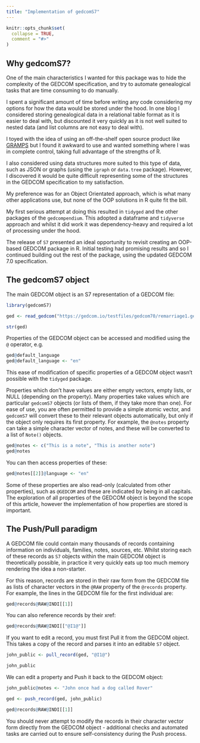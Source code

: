 ```yaml
---
title: "Implementation of gedcomS7"
---
```


```r
knitr::opts_chunk$set(
  collapse = TRUE,
  comment = "#>"
)
```

## Why gedcomS7?

One of the main characteristics I wanted for this package was to hide the complexity of the GEDCOM specification, and try to automate genealogical tasks that are time consuming to do manually.

I spent a significant amount of time before writing any code considering my options for how the data would be stored under the hood. In one blog I considered storing genealogical data in a relational table format as it is easier to deal with, but discounted it very quickly as it is not well suited to nested data (and list columns are not easy to deal with).

I toyed with the idea of using an off-the-shelf open source product like [GRAMPS](https://gramps-project.org) but I found it awkward to use and wanted something where I was in complete control, taking full advantage of the strengths of R.

I also considered using data structures more suited to this type of data, such as JSON or graphs (using the `igraph` or `data.tree` package). However, I discovered it would be quite difficult representing some of the structures in the GEDCOM specification to my satisfaction.

My preference was for an Object Orientated approach, which is what many other applications use, but none of the OOP solutions in R quite fit the bill.

My first serious attempt at doing this resulted in `tidyged` and the other packages of the `gedcompendium`. This adopted a dataframe and `tidyverse` approach and whilst it did work it was dependency-heavy and required a lot of processing under the hood.

The release of `S7` presented an ideal opportunity to revisit creating an OOP-based GEDCOM package in R. Initial testing had promising results and so I continued building out the rest of the package, using the updated GEDCOM 7.0 specification.

## The gedcomS7 object

The main GEDCOM object is an S7 representation of a GEDCOM file:

```r
library(gedcomS7)

ged <- read_gedcom("https://gedcom.io/testfiles/gedcom70/remarriage1.ged")

str(ged)
```

Properties of the GEDCOM object can be accessed and modified using the `@` operator, e.g.

```r
ged@default_language
ged@default_language <- "en"
```

This ease of modification of specific properties of a GEDCOM object wasn't possible with the `tidyged` package.

Properties which don't have values are either empty vectors, empty lists, or NULL (depending on the property). Many properties take values which are particular `gedcomS7` objects (or lists of them, if they take more than one). For ease of use, you are often permitted to provide a simple atomic vector, and `gedcomS7` will convert these to their relevant objects automatically, but only if the object only requires its first property. For example, the `@notes` property can take a simple character vector of notes, and these will be converted to a list of `Note()` objects.

```r
ged@notes <- c("This is a note", "This is another note")
ged@notes
```

You can then access properties of these:

```r
ged@notes[[2]]@language <- "en"
```

Some of these properties are also read-only (calculated from other properties), such as `@GEDCOM` and these are indicated by being in all capitals. The exploration of all properties of the GEDCOM object is beyond the scope of this article, however the implementation of how properties are stored is important.

## The Push/Pull paradigm

A GEDCOM file could contain many thousands of records containing information on individuals, families, notes, sources, etc. Whilst storing each of these records as `S7` objects within the main GEDCOM object is theoretically possible, in practice it very quickly eats up too much memory rendering the idea a non-starter.

For this reason, records are stored in their raw form from the GEDCOM file as lists of character vectors in the `@RAW` property of the `@records` property. For example, the lines in the GEDCOM file for the first individual are:

```r
ged@records@RAW@INDI[[1]]
```

You can also reference records by their xref:

```r
ged@records@RAW@INDI[["@I1@"]]
```

If you want to edit a record, you must first Pull it from the GEDCOM object. This takes a copy of the record and parses it into an editable `S7` object.

```r
john_public <- pull_record(ged, "@I1@")

john_public
```


We can edit a property and Push it back to the GEDCOM object:

```r
john_public@notes <- "John once had a dog called Rover"

ged <- push_record(ged, john_public)

ged@records@RAW@INDI[[1]]
```

You should never attempt to modify the records in their character vector form directly from the GEDCOM object - additional checks and automated tasks are carried out to ensure self-consistency during the Push process.
